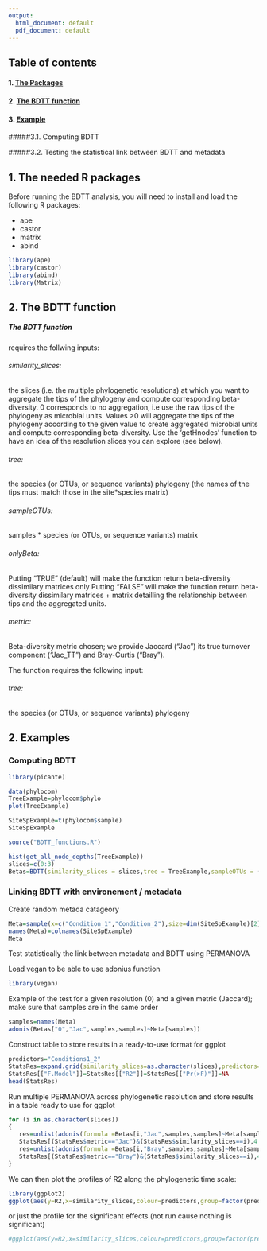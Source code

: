 ```yaml
---
output:
  html_document: default
  pdf_document: default
---
```

## Table of contents

#### 1. [The Packages](#Packages)

#### 2. [The BDTT function](#Functions)

#### 3. [Example](#Example)

#####3.1. Computing BDTT

#####3.2. Testing the statistical link between BDTT and metadata



## 1. The needed R packages <a name="Packages"></a>

Before running the BDTT analysis, you will need to install and load the following R packages: 

* ape
* castor
* matrix 
* abind

```r
library(ape)
library(castor)
library(abind)
library(Matrix)
```


## 2. The BDTT function <a name="Functions"></a>

##### The BDTT function 
requires the follwing inputs: 

###### similarity_slices:
the slices (i.e. the multiple phylogenetic resolutions) at which you want to aggregate the tips of the phylogeny and compute corresponding beta-diversity. 0 corresponds to no aggregation, i.e use the raw tips of the phylogeny as microbial units. Values >0 will aggregate the tips of the phylogeny according to the given value to create aggregated microbial units and compute corresponding beta-diversity. Use the 'getHnodes' function to have an idea of the resolution slices you can explore (see below). 

###### tree: 
the species (or OTUs, or sequence variants) phylogeny (the names of the tips must match those in the site*species matrix)

###### sampleOTUs:
samples * species (or OTUs, or sequence variants) matrix

###### onlyBeta: 
Putting "TRUE" (default) will make the function return beta-diversity dissimilary matrices only
Putting "FALSE" will make the function return beta-diversity dissimilary matrices + matrix detailling the relationship between tips and the aggregated units. 

###### metric:
Beta-diversity metric chosen; we provide Jaccard ("Jac") its true turnover component ("Jac_TT") and Bray-Curtis ("Bray"). 

The function requires the following input: 

###### tree: 
the species (or OTUs, or sequence variants) phylogeny

## 2. Examples <a name="Example"></a>

### Computing BDTT

```r
library(picante)

data(phylocom)
TreeExample=phylocom$phylo
plot(TreeExample)

SiteSpExample=t(phylocom$sample)
SiteSpExample

source("BDTT_functions.R")

hist(get_all_node_depths(TreeExample))
slices=c(0:3)
Betas=BDTT(similarity_slices = slices,tree = TreeExample,sampleOTUs = (SiteSpExample))
```


### Linking BDTT with environement / metadata

Create random metada catageory 

```r
Meta=sample(x=c("Condition_1","Condition_2"),size=dim(SiteSpExample)[2],replace = T) 
names(Meta)=colnames(SiteSpExample)
Meta
```

Test statistically the link between metadata and BDTT using PERMANOVA

Load vegan to be able to use adonius function

```r
library(vegan)
```

Example of the test for a given resolution (0) and a given metric (Jaccard); make sure that samples are in the same order

```r
samples=names(Meta)
adonis(Betas["0","Jac",samples,samples]~Meta[samples])
```

Construct table to store results in a ready-to-use format for ggplot


```r
predictors="Conditions1_2"
StatsRes=expand.grid(similarity_slices=as.character(slices),predictors=predictors,metric=c("Jac","Bray"))
StatsRes[["F.Model"]]=StatsRes[["R2"]]=StatsRes[["Pr(>F)"]]=NA
head(StatsRes)
```

Run multiple PERMANOVA across phylogenetic resolution and store results in a table ready to use for ggplot

```r
for (i in as.character(slices))
{
   res=unlist(adonis(formula =Betas[i,"Jac",samples,samples]~Meta[samples])$aov.tab[1,c(6,5,4)])
   StatsRes[(StatsRes$metric=="Jac")&(StatsRes$similarity_slices==i),4:6]=res
   res=unlist(adonis(formula =Betas[i,"Bray",samples,samples]~Meta[samples])$aov.tab[1,c(6,5,4)])
   StatsRes[(StatsRes$metric=="Bray")&(StatsRes$similarity_slices==i),4:6]=res
}
```

We can then plot the profiles of R2 along the phylogenetic time scale:

```r
library(ggplot2)
ggplot(aes(y=R2,x=similarity_slices,colour=predictors,group=factor(predictors)),data=StatsRes)+geom_point()+geom_line()+facet_wrap(~metric)
```

or just the profile for the significant effects (not run cause nothing is significant)

```r
#ggplot(aes(y=R2,x=similarity_slices,colour=predictors,group=factor(predictors)),data=StatsRes[StatsRes$`Pr(>F)`<.05,])+geom_point()+geom_line()+facet_wrap(~metric)
```


